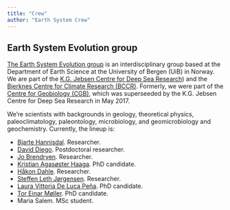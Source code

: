 ```yaml
---
title: "Crew"
author: "Earth System Crew"
---
```


## Earth System Evolution group
<a href="/page/about">The Earth System Evolution group</a> is an interdisciplinary group based at the Department of Earth Science at the University of Bergen (UiB) in Norway. We are part of the <a href="http://www.uib.no/kgj-dyphav">K.G. Jebsen Centre for Deep Sea Research</a>) and the <a href="http://www.bjerknes.uib.no/">Bjerknes Centre for Climate Research (BCCR)</a>. Formerly, we were part of the <a href="http://www.uib.no/en/geobio">Centre for Geobiology (CGB)</a>, which was superseeded by the K.G. Jebsen Centre for Deep Sea Research in May 2017.


We're scientists with backgrounds in geology, theoretical physics, paleoclimatology, paleontology, microbiology, and geomicrobiology and geochemistry. Currently, the lineup is:


* <a href="http://www.uib.no/personer/Bjarte.Hannisdal">Bjarte Hannisdal</a>. Researcher. 
* <a href="http://www.uib.no/personer/David.Diego.Castro">David Diego</a>. Postdoctoral researcher.
* <a href="http://www.uib.no/en/persons/Jo.Brendryen">Jo Brendryen</a>. Researcher.
* <a href="https://kahaaga.com/">Kristian Agasøster Haaga</a>. PhD candidate. 
* <a href="http://www.uib.no/en/persons/H%C3%A5kon.Dahle">Håkon Dahle</a>. Researcher.
* <a href="http://www.uib.no/en/persons/Steffen.Jorgensen">Steffen Leth Jørgensen</a>. Researcher.
* <a href="http://www.uib.no/personer/Laura.Vittoria.De.Luca.Pe%C3%B1a">Laura Vittoria De Luca Peña</a>. PhD candidate.
* <a href="http://www.uib.no/personer/Tor.Einar.M%C3%B8ller">Tor Einar Møller</a>. PhD candidate.
* Maria Salem. MSc student.


<!--TODO: find a way to display pictures along with text in an elegant manner (similar to how projects are listed?) -->
